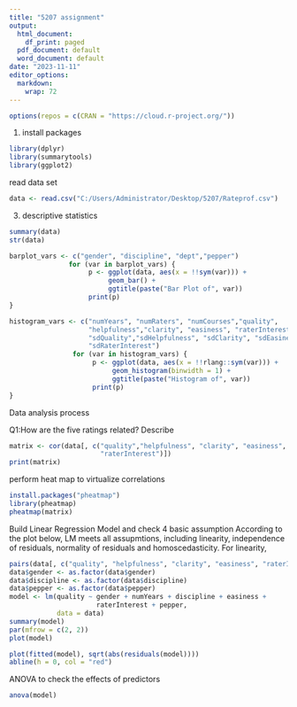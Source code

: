 ---
title: "5207 assignment"
output:
  html_document:
    df_print: paged
  pdf_document: default
  word_document: default
date: "2023-11-11"
editor_options:
  markdown:
    wrap: 72
---
```{r setup}
options(repos = c(CRAN = "https://cloud.r-project.org/"))
```

1.  install packages

```{r}
library(dplyr)
library(summarytools)
library(ggplot2)
```

read data set

```{r}
data <- read.csv("C:/Users/Administrator/Desktop/5207/Rateprof.csv")
```

3.  descriptive statistics

```{r}
summary(data)
str(data)

barplot_vars <- c("gender", "discipline", "dept","pepper") 
               for (var in barplot_vars) {
                    p <- ggplot(data, aes(x = !!sym(var))) +
                         geom_bar() +
                         ggtitle(paste("Bar Plot of", var)) 
                    print(p)
}

histogram_vars <- c("numYears", "numRaters", "numCourses","quality",
                    "helpfulness","clarity", "easiness", "raterInterest",
                    "sdQuality","sdHelpfulness", "sdClarity", "sdEasiness", 
                    "sdRaterInterest")
                for (var in histogram_vars) { 
                     p <- ggplot(data, aes(x = !!rlang::sym(var))) + 
                          geom_histogram(binwidth = 1) +
                          ggtitle(paste("Histogram of", var)) 
                     print(p) 
}
```

Data analysis process

Q1:How are the five ratings related? Describe

```{r}
matrix <- cor(data[, c("quality","helpfulness", "clarity", "easiness", 
                       "raterInterest")]) 
print(matrix)
```

perform heat map to virtualize correlations

```{r}
install.packages("pheatmap")
library(pheatmap)
pheatmap(matrix)
```

Build Linear Regression Model and check 4 basic assumption According to
the plot below, LM meets all assupmtions, including linearity,
independence of residuals, normality of residuals and homoscedasticity.
For linearity,

```{r}
pairs(data[, c("quality", "helpfulness", "clarity", "easiness", "raterInterest")]) 
data$gender <- as.factor(data$gender) 
data$discipline <- as.factor(data$discipline) 
data$pepper <- as.factor(data$pepper)
model <- lm(quality ~ gender + numYears + discipline + easiness + 
                      raterInterest + pepper,
            data = data) 
summary(model) 
par(mfrow = c(2, 2)) 
plot(model)

plot(fitted(model), sqrt(abs(residuals(model))))
abline(h = 0, col = "red")
```

ANOVA to check the effects of predictors

```{r}
anova(model)
```
